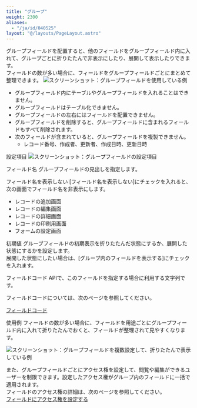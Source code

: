 ```yaml
---
title: "グループ"
weight: 2300
aliases:
  - "/ja/id/040525"
layout: "@/layouts/PageLayout.astro"
---
```




グループフィールドを配置すると、他のフィールドをグループフィールド内に入れて、グループごとに折りたたんで非表示にしたり、展開して表示したりできます。  
フィールドの数が多い場合に、フィールドをグループフィールドごとにまとめて整理できます。
<Img src="/k/kintone/img-ja/field_group_01.png" alt="スクリーンショット：グループフィールドを使用している例" />

<Warning>

* グループフィールド内にテーブルやグループフィールドを入れることはできません。
* グループフィールドはテーブル化できません。
* グループフィールドの左右にはフィールドを配置できません。
* グループフィールドを削除すると、グループフィールドに含まれるフィールドもすべて削除されます。
* 次のフィールドが含まれていると、グループフィールドを複製できません。
  * レコード番号、作成者、更新者、作成日時、更新日時


</Warning>

<Heading id="form_parts_field_group_20">設定項目</Heading>
<Img src="/k/kintone/img-ja/field_group_03.png" alt="スクリーンショット：グループフィールドの設定項目" />

<Heading level={3} id="form_parts_field_group_2010">フィールド名</Heading>
グループフィールドの見出しを指定します。

<Heading level={3} id="form_parts_field_group_2020">フィールド名を表示しない</Heading>
[フィールド名を表示しない]にチェックを入れると、次の画面でフィールド名を非表示にします。

* レコードの追加画面
* レコードの編集画面
* レコードの詳細画面
* レコードの印刷用画面
* フォームの設定画面

<Heading level={3} id="form_parts_field_group_2030">初期値</Heading>
グループフィールドの初期表示を折りたたんだ状態にするか、展開した状態にするかを設定します。  
展開した状態にしたい場合は、[グループ内のフィールドを表示する]にチェックを入れます。

<Heading level={3} id="form_parts_field_group_2040">フィールドコード</Heading>
APIで、このフィールドを指定する場合に利用する文字列です。

<Note>


フィールドコードについては、次のページを参照してください。  

[フィールドコード](/k/ja/id/040504.html)


</Note>

<Heading id="form_parts_field_group_10">使用例</Heading>
フィールドの数が多い場合に、フィールドを用途ごとにグループフィールド内に入れて折りたたんでおくと、フィールドが整理されて見やすくなります。

<Img src="/k/kintone/img-ja/field_group_02.png" alt="スクリーンショット：グループフィールドを複数設定して、折りたたんで表示している例" />

また、グループフィールドごとにアクセス権を設定して、閲覧や編集ができるユーザーを制限できます。設定したアクセス権がグループ内のフィールドに一括で適用されます。  
フィールドのアクセス権の詳細は、次のページを参照してください。  
[フィールドにアクセス権を設定する](/k/ja/id/040593.html)
